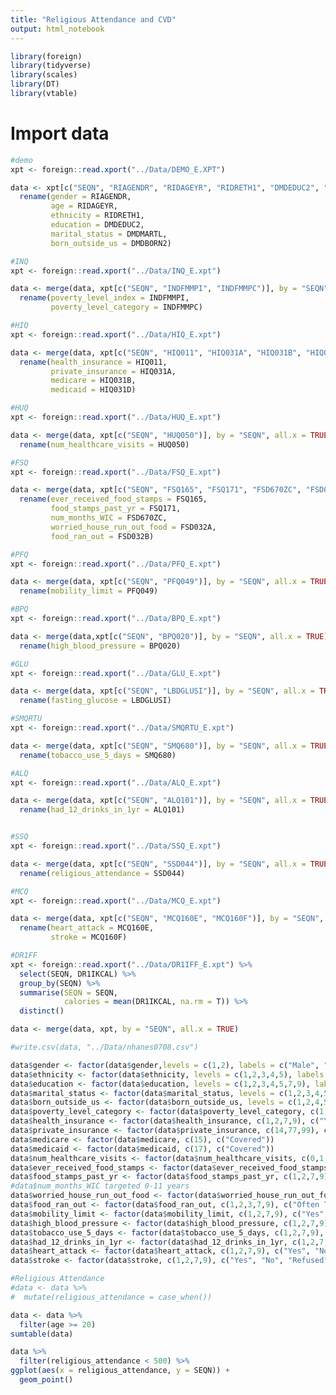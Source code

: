 ```yaml
---
title: "Religious Attendance and CVD"
output: html_notebook
---
```


```r
library(foreign)
library(tidyverse)
library(scales)
library(DT)
library(vtable)
```

# Import data

```r
#demo
xpt <- foreign::read.xport("../Data/DEMO_E.XPT")

data <- xpt[c("SEQN", "RIAGENDR", "RIDAGEYR", "RIDRETH1", "DMDEDUC2", "DMDMARTL", "DMDBORN2")] %>% 
  rename(gender = RIAGENDR,
         age = RIDAGEYR,
         ethnicity = RIDRETH1,
         education = DMDEDUC2,
         marital_status = DMDMARTL,
         born_outside_us = DMDBORN2)

#INQ
xpt <- foreign::read.xport("../Data/INQ_E.xpt")

data <- merge(data, xpt[c("SEQN", "INDFMMPI", "INDFMMPC")], by = "SEQN", all.x = TRUE) %>% 
  rename(poverty_level_index = INDFMMPI,
         poverty_level_category = INDFMMPC)

#HIQ
xpt <- foreign::read.xport("../Data/HIQ_E.xpt")

data <- merge(data, xpt[c("SEQN", "HIQ011", "HIQ031A", "HIQ031B", "HIQ031D")], by = "SEQN", all.x = TRUE) %>% 
  rename(health_insurance = HIQ011,
         private_insurance = HIQ031A,
         medicare = HIQ031B,
         medicaid = HIQ031D)

#HUQ
xpt <- foreign::read.xport("../Data/HUQ_E.xpt")

data <- merge(data, xpt[c("SEQN", "HUQ050")], by = "SEQN", all.x = TRUE) %>% 
  rename(num_healthcare_visits = HUQ050)

#FSQ
xpt <- foreign::read.xport("../Data/FSQ_E.xpt")

data <- merge(data, xpt[c("SEQN", "FSQ165", "FSQ171", "FSD670ZC", "FSD032A", "FSD032B")], by = "SEQN", all.x = TRUE) %>% 
  rename(ever_received_food_stamps = FSQ165,
         food_stamps_past_yr = FSQ171,
         num_months_WIC = FSD670ZC,
         worried_house_run_out_food = FSD032A,
         food_ran_out = FSD032B)

#PFQ
xpt <- foreign::read.xport("../Data/PFQ_E.xpt")

data <- merge(data, xpt[c("SEQN", "PFQ049")], by = "SEQN", all.x = TRUE) %>% 
  rename(mobility_limit = PFQ049)

#BPQ
xpt <- foreign::read.xport("../Data/BPQ_E.xpt")

data <- merge(data,xpt[c("SEQN", "BPQ020")], by = "SEQN", all.x = TRUE) %>% 
  rename(high_blood_pressure = BPQ020)

#GLU
xpt <- foreign::read.xport("../Data/GLU_E.xpt")

data <- merge(data, xpt[c("SEQN", "LBDGLUSI")], by = "SEQN", all.x = TRUE) %>%
  rename(fasting_glucose = LBDGLUSI)

#SMQRTU
xpt <- foreign::read.xport("../Data/SMQRTU_E.xpt")

data <- merge(data, xpt[c("SEQN", "SMQ680")], by = "SEQN", all.x = TRUE) %>% 
  rename(tobacco_use_5_days = SMQ680)

#ALQ
xpt <- foreign::read.xport("../Data/ALQ_E.xpt")

data <- merge(data, xpt[c("SEQN", "ALQ101")], by = "SEQN", all.x = TRUE) %>% 
  rename(had_12_drinks_in_1yr = ALQ101)


#SSQ
xpt <- foreign::read.xport("../Data/SSQ_E.xpt")

data <- merge(data, xpt[c("SEQN", "SSD044")], by = "SEQN", all.x = TRUE) %>% 
  rename(religious_attendance = SSD044)

#MCQ
xpt <- foreign::read.xport("../Data/MCQ_E.xpt")

data <- merge(data, xpt[c("SEQN", "MCQ160E", "MCQ160F")], by = "SEQN", all.x = TRUE) %>% 
  rename(heart_attack = MCQ160E,
         stroke = MCQ160F)

#DR1FF
xpt <- foreign::read.xport("../Data/DR1IFF_E.xpt") %>% 
  select(SEQN, DR1IKCAL) %>% 
  group_by(SEQN) %>% 
  summarise(SEQN = SEQN,
            calories = mean(DR1IKCAL, na.rm = T)) %>% 
  distinct()

data <- merge(data, xpt, by = "SEQN", all.x = TRUE)

#write.csv(data, "../Data/nhanes0708.csv")

data$gender <- factor(data$gender,levels = c(1,2), labels = c("Male", "Female"))
data$ethnicity <- factor(data$ethnicity, levels = c(1,2,3,4,5), labels = c("Mexican American", "Other Hispanic", "Non-Hispanic White", "Non-Hispanic Black", "Other"))
data$education <- factor(data$education, levels = c(1,2,3,4,5,7,9), labels = c("Less than 9th grade", "9-11th Grade", "High School/GED", "Some college", "College Graduate or above", "Refused", "Don't Know"))
data$marital_status <- factor(data$marital_status, levels = c(1,2,3,4,5,6,77,99), labels = c("Married", "Widowed", "Divorced", "Separated", "Never Married", "Living with partner", "Refused", "Don't know"))
data$born_outside_us <- factor(data$born_outside_us, levels = c(1,2,4,5,7,9), labels = c("Born in US", "Born in Mexico", "Born in other spanish speaking country", "Born in other non-spanish speaking country", "Refused", "Don't know"))
data$poverty_level_category <- factor(data$poverty_level_category, c(1,2,3,7,9), c("Poverty Index <= 1.3", "Poverty Index in (1.30, 1.85)", "Poverty Index > 1.85", "Refused", "Don't know"))
data$health_insurance <- factor(data$health_insurance, c(1,2,7,9), c("Yes", "No", "Refused", "Don't know"))
data$private_insurance <- factor(data$private_insurance, c(14,77,99), c("Covered", "Refused", "Don't Know"))
data$medicare <- factor(data$medicare, c(15), c("Covered"))
data$medicaid <- factor(data$medicaid, c(17), c("Covered"))
data$num_healthcare_visits <- factor(data$num_healthcare_visits, c(0,1,2,3,4,5,77,99), c("None", "1", "2 to 3", "4 to 9", "10 to 12", "13 or more", "Refused" , "Don't know"))
data$ever_received_food_stamps <- factor(data$ever_received_food_stamps, c(1,2,7,9), c("Yes", "No", "Refused", "Don't Know"))
data$food_stamps_past_yr <- factor(data$food_stamps_past_yr, c(1,2,7,9), c("Yes", "No", "Refused", "Don't Know"))
#data$num_months_WIC targeted 0-11 years
data$worried_house_run_out_food <- factor(data$worried_house_run_out_food, c(1,2,3,7,9), c("Often True", "Sometimes true", "Never true", "Refused", "Don't Know"))
data$food_ran_out <- factor(data$food_ran_out, c(1,2,3,7,9), c("Often True", "Sometimes true", "Never true", "Refused", "Don't Know"))
data$mobility_limit <- factor(data$mobility_limit, c(1,2,7,9), c("Yes", "No", "Refused", "Don't Know"))
data$high_blood_pressure <- factor(data$high_blood_pressure, c(1,2,7,9), c("Yes", "No", "Don't Know", "Refused"))
data$tobacco_use_5_days <- factor(data$tobacco_use_5_days, c(1,2,7,9), c("Yes", "No", "Refused", "Don't Know"))
data$had_12_drinks_in_1yr <- factor(data$had_12_drinks_in_1yr, c(1,2,7,9), c("Yes", "No", "Refused", "Don't Know"))
data$heart_attack <- factor(data$heart_attack, c(1,2,7,9), c("Yes", "No", "Refused", "Don't Know"))
data$stroke <- factor(data$stroke, c(1,2,7,9), c("Yes", "No", "Refused", "Don't Know"))

#Religious Attendance
#data <- data %>% 
#  mutate(religious_attendance = case_when())

```


```r
data <- data %>% 
  filter(age >= 20)
sumtable(data)
```

```r
data %>% 
  filter(religious_attendance < 500) %>% 
ggplot(aes(x = religious_attendance, y = SEQN)) +
  geom_point()
```


